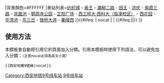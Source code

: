 {{鐵道路線
|模板名稱=西安地鐵9號線
|名稱=[[西安地鐵]][[西安地铁9号线|9號線]]
|代表色=#{{西安地铁线路标志色|9}}
|Logo={{#ifeq: {{NAMESPACE}} | {{ns:0}} | [[File:Xi'an Metro Logo (no text).png|西安地铁标志|20px]]}}
|背景顏色=#FFFFFF
|車站列表=[[纺织城站|纺织城]] - [[香王站|香王]] - [[灞柳二路站|灞柳二路]] - [[田王站 (地铁)|田王]] - [[洪庆站|洪庆]] - [[紫霞三路站|紫霞三路]]  - [[凤凰池站|凤凰池]]  - [[鹦鹉寺公园站|鹦鹉寺公园]] - [[芷阳广场站|芷阳广场]] - [[西工程大·西科大（临潼校区）站|西工程大·西科大（临潼校区）]] - [[西花园站|西花园]] - [[华清池站|华清池]] - [[东三岔站|东三岔]] - [[银桥大道站|银桥大道]] - [[秦陵西站|秦陵西]]
}}<includeonly>{{#ifeq: {{{1}}} | nocat | <!--空--> | {{#ifeq:{{NAMESPACE}}|{{ns:0}}|[[Category:西安地铁9号线车站]]}} }}</includeonly><noinclude>

== 使用方法 ==
本模板會自動把引用它的頁面加入分類。引用本模板時使用下列語法，可以避免加入分類：<small>（注意nocat必須為英文小寫）</small>
 <nowiki>{{</nowiki>西安地鐵9號線<nowiki>|nocat}}</nowiki>

[[Category:西安轨道交通模板|9号线车站]]
</noinclude>